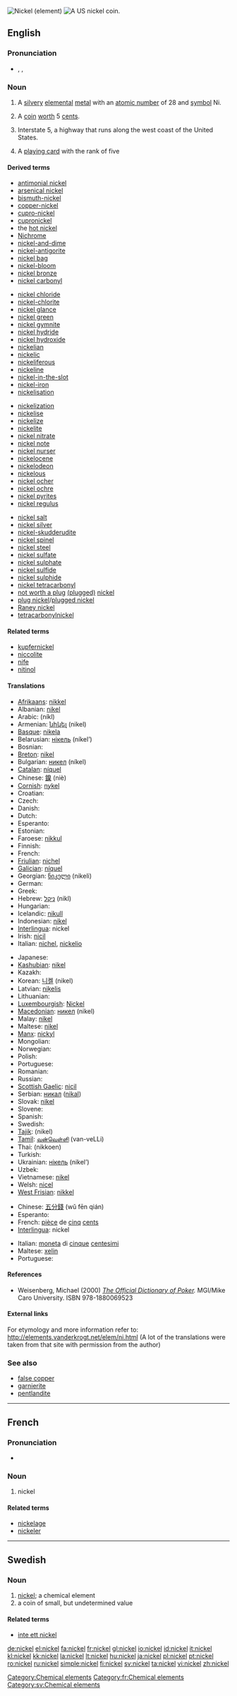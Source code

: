 [[Image:Ni,28.jpg|thumb|right|Nickel (element)]]
[[Image:2006 Nickel Proof Obv.jpg|thumb|right|A US nickel coin.]]
{{also|Nickel}}
==English==

{{elements|Ni|cobalt|Co|copper|Cu}}

===Pronunciation===
* {{enpr|nĭk'əl}}, {{IPA|/ˈnɪk.əl/}}, {{SAMPA|/"nIk.@l/}}
*: {{rhymes|ɪkəl}}

===Noun===
{{en-noun|s|-}}

# {{uncountable}} A [[silvery]] [[elemental]] [[metal]] with an [[atomic number]] of 28 and [[symbol]] Ni.
# {{US|Canada|countable}} A [[coin]] [[worth]] 5 [[cent]]s.
# {{US|_|slang|sometimes'' '''the nickel''' ''or'' '''the hot nickel'''}} Interstate 5, a highway that runs along the west coast of the United States.
# {{slang}} A [[playing card]] with the rank of five

====Derived terms====
{{rel-top4|terms derived from nickel}}
* [[antimonial nickel]]
* [[arsenical nickel]]
* [[bismuth-nickel]]
* [[copper-nickel]]
* [[cupro-nickel]]
* [[cupronickel]]
* the [[hot nickel]]
* [[Nichrome]]
* [[nickel-and-dime]]
* [[nickel-antigorite]]
* [[nickel bag]]
* [[nickel-bloom]]
* [[nickel bronze]]
* [[nickel carbonyl]]
{{rel-mid4}}
* [[nickel chloride]]
* [[nickel-chlorite]]
* [[nickel glance]]
* [[nickel green]]
* [[nickel gymnite]]
* [[nickel hydride]]
* [[nickel hydroxide]]
* [[nickelian]]
* [[nickelic]]
* [[nickeliferous]]
* [[nickeline]]
* [[nickel-in-the-slot]]
* [[nickel-iron]]
* [[nickelisation]]
{{rel-mid4}}
* [[nickelization]]
* [[nickelise]]
* [[nickelize]]
* [[nickelite]]
* [[nickel nitrate]]
* [[nickel note]]
* [[nickel nurser]]
* [[nickelocene]]
* [[nickelodeon]]
* [[nickelous]]
* [[nickel ocher]]
* [[nickel ochre]]
* [[nickel pyrites]]
* [[nickel regulus]]
{{rel-mid4}}
* [[nickel salt]]
* [[nickel silver]]
* [[nickel-skudderudite]]
* [[nickel spinel]]
* [[nickel steel]]
* [[nickel sulfate]]
* [[nickel sulphate]]
* [[nickel sulfide]]
* [[nickel sulphide]]
* [[nickel tetracarbonyl]]
* [[not worth a plug nickel|not worth a plug]] [[not worth a plugged nickel|(plugged)]] [[not worth a plug nickel|nickel]]
* [[plug nickel]]/[[plugged nickel]]
* [[Raney nickel]]
* [[tetracarbonylnickel]]
{{rel-bottom}}

====Related terms====
* [[kupfernickel]]<!--related but not derived, because this comes from German and is derived from the German word "Nickel", meaning nickel-->
* [[niccolite]]
* [[nife]]
* [[nitinol]] <!-- capitalized? -->

====Translations====
{{trans-top|element}}
* [[Afrikaans]]: [[nikkel]]
* Albanian: [[nikel]]
* Arabic: {{Arab|[[نيكل]]}} (níkl) {{m}}
* Armenian: [[նիկել]] (nikel)
* [[Basque]]: [[nikela]]
* Belarusian: [[нiкель]] (níkel’) {{m}}
* Bosnian: {{t-|bs|nikal}}
* [[Breton]]: [[nikel]] {{m}}
* Bulgarian: [[никел]] (níkel) {{m}}
* [[Catalan]]: [[níquel]] {{m}}
* Chinese: [[鎳]] (niè)
* [[Cornish]]: [[nykel]]
* Croatian: {{t-|hr|nikal}}
* Czech: {{t+|cs|nikl|m}}
* Danish: {{t-|da|nikkel}}
* Dutch: {{t+|nl|nikkel|n}}
* Esperanto: {{t-|eo|nikelo|xs=Esperanto}}
* Estonian: {{t-|et|nikkel}}
* Faroese: [[nikkul]]
* Finnish: {{t+|fi|nikkeli}}
* French: {{t+|fr|nickel|m}}
* [[Friulian]]: [[nichel]]
* [[Galician]]: [[níquel]]
* Georgian: [[ნიკელი]] (nikeli)
* German: {{t+|de|Nickel|n}}
* Greek: {{t+|el|νικέλιο|n|tr=nikélio|sc=Grek}}
* Hebrew: [[ניקל]] (nikl)
* Hungarian: {{t+|hu|nikkel}}
* Icelandic: [[nikull]]
* Indonesian: [[nikel]]
* [[Interlingua]]: nickel
* Irish: [[nicil]]
* Italian: [[nichel]], [[nickelio]] {{m}}
{{trans-mid}}
* Japanese: {{t+|ja|ニッケル|tr=nikkeru|sc=Jpan}}
* [[Kashubian]]: [[nikel]]
* Kazakh: {{t-|kk|никель|tr=nikel|sc=Cyrl|xs=Kazakh}}
* Korean: [[니켈]] (nikel)
* Latvian: [[niķelis]]
* Lithuanian: {{t+|lt|nikelis|xs=Lithuanian}}
* [[Luxembourgish]]: [[Nickel]]
* [[Macedonian]]: [[никел]] (nikel) {{m}}
* Malay: [[nikel]]
* Maltese: [[nikel]]
* [[Manx]]: [[nickyl]]
* Mongolian: {{t-|mn|никель|tr=nikel|sc=Cyrl|xs=Mongolian}}
* Norwegian: {{t+|no|nikkel}}
* Polish: {{t+|pl|nikiel|m}}
* Portuguese: {{t+|pt|níquel|m}}
* Romanian: {{t+|ro|nichel|n}}
* Russian: {{t+|ru|никель|m|tr=níkel’|sc=Cyrl}}
* [[Scottish Gaelic]]: [[nicil]]
* Serbian: [[никал]] ([[nikal]]) {{m}}
* Slovak: [[nikel]]
* Slovene: {{t+|sl|nikelj}}
* Spanish: {{t+|es|níquel|m}}
* Swedish: {{t+|sv|nickel|n}}
* [[Tajik]]: (nikel)
* [[Tamil]]: [[வன்வெள்ளி]] (van-veLLi)
* Thai: {{Thai|[[นิกเกิล]]}} (nikkoen)
* Turkish: {{t+|tr|nikel}}
* Ukrainian: [[нiкель]] (nikel’) {{m}}
* Uzbek: {{t-|uz|никель|tr=nikel|sc=Cyrl|xs=Uzbek}}
* Vietnamese: [[nikel]]
* Welsh: [[nicel]]
* [[West Frisian]]: [[nikkel]]
{{trans-bottom}}

{{trans-top|coin}}
* Chinese: [[五分錢]] (wǔ fēn qián)
* Esperanto: {{t-|eo|nikelo|xs=Esperanto}}
* French: [[pièce]] de [[cinq]] [[cent]]s {{f}}
* [[Interlingua]]: nickel
{{trans-mid}}
* Italian: [[moneta]] di [[cinque]] [[centesimi]] {{f}}
* Maltese: [[xelin]]
* Portuguese: {{t+|pt|níquel|m}}
{{trans-bottom}}

====References====

* Weisenberg, Michael (2000) ''[http://www.poker1.com/mcu/pokerdictionary/mculib_dictionary_info.asp The Official Dictionary of Poker].''  MGI/Mike Caro University.  ISBN 978-1880069523

====External links====
For etymology and more information refer to:
http://elements.vanderkrogt.net/elem/ni.html
(A lot of the translations were taken from that site with permission from the author)

===See also===
* [[false copper]]
* [[garnierite]]
* [[pentlandite]]

[[Category:Chemical elements]]

----

==French==

===Pronunciation===
* {{audio|Fr-nickel.ogg|audio}}

===Noun===
{{infl|fr|noun|g=m}}

# nickel {{qualifier|metal}}

====Related terms====
* [[nickelage]]
* [[nickeler]]

[[Category:fr:Chemical elements]]

----

==Swedish==

===Noun===
{{infl|sv|noun|g=n}}
{{sv-noun-unc-irreg-n|2=nicklet|definitions=1}}
{{sv-noun-irreg-n|2=nicklet|4=nicklen|definitions=2}}

# [[#English|nickel]]; a chemical element
# a coin of small, but undetermined value

====Related terms====
* {{sense|coin}} [[inte ett nickel]]

[[Category:sv:Chemical elements]]

[[de:nickel]]
[[el:nickel]]
[[fa:nickel]]
[[fr:nickel]]
[[gl:nickel]]
[[io:nickel]]
[[id:nickel]]
[[it:nickel]]
[[kl:nickel]]
[[kk:nickel]]
[[la:nickel]]
[[lt:nickel]]
[[hu:nickel]]
[[ja:nickel]]
[[pl:nickel]]
[[pt:nickel]]
[[ro:nickel]]
[[ru:nickel]]
[[simple:nickel]]
[[fi:nickel]]
[[sv:nickel]]
[[ta:nickel]]
[[vi:nickel]]
[[zh:nickel]]